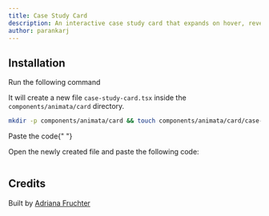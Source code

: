 ```yaml
---
title: Case Study Card
description: An interactive case study card that expands on hover, revealing a hidden tab with a clickable link to read comments.
author: parankarj
---
```


<ComponentPreview name="card-case-study-card--docs" />

## Installation

<Steps>

<Step>Run the following command</Step>

It will create a new file `case-study-card.tsx` inside the `components/animata/card` directory.

```bash
mkdir -p components/animata/card && touch components/animata/card/case-study-card.tsx
```

<Step>Paste the code</Step>{" "}

Open the newly created file and paste the following code:

```jsx file=<rootDir>/animata/card/case-study-card.tsx

```

</Steps>

## Credits

Built by [Adriana Fruchter](https://github.com/webdevNYC)
